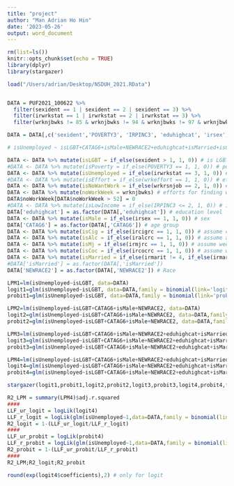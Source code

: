 ```yaml
---
title: "project"
author: "Man Adrian Ho Hin"
date: '2023-05-26'
output: word_document
---
```


```r
rm(list=ls())
knitr::opts_chunk$set(echo = TRUE)
library(dplyr)
library(stargazer)
```



```r
load("/Users/adrian/Desktop/NSDUH_2021.RData")


DATA = PUF2021_100622 %>% 
  filter(sexident == 1 | sexident == 2 | sexident == 3) %>% 
  filter(irwrkstat == 1 | irwrkstat == 2 | irwrkstat == 3) %>%
  filter(wrknjbwks != 85 & wrknjbwks != 94 & wrknjbwks != 97 & wrknjbwks != 98) 

DATA = DATA[,c('sexident','POVERTY3', 'IRPINC3', 'eduhighcat', 'irsex', 'CATAG6', 'ircigrc','iralcrc', 'irmjrc', 'ircocrc', 'irmarit', 'NEWRACE2', 'irwrkstat', 'wrkeffort', 'wrknjbwks', 'wrkrsnjob', 'wrkskipmo')]

# isUnemployed ~ isLGBT+CATAG6+isMale+NEWRACE2+eduhighcat+isMarried+isCig+isAlc+isMj+isCoc+noWorkWeek+isNoWantWork

DATA <- DATA %>% mutate(isLGBT = if_else(sexident > 1, 1, 0)) # is LGBT
#DATA <- DATA %>% mutate(isPoverty = if_else(POVERTY3 == 1, 1, 0)) # poverty
DATA <- DATA %>% mutate(isUnemployed = if_else(irwrkstat == 3, 1, 0)) # unemployed
#DATA <- DATA %>% mutate(isEffort = if_else(wrkeffort == 1, 1, 0)) # efforts for finding works
DATA <- DATA %>% mutate(isNoWantWork = if_else(wrkrsnjob == 2, 1, 0)) # efforts for finding works (on layoff)
DATA <- DATA %>% mutate(noWorkWeek = wrknjbwks) # efforts for finding works
DATA$noWorkWeek[DATA$noWorkWeek > 52] = 0 
#DATA <- DATA %>% mutate(isLowIncome = if_else(IRPINC3 <= 2, 1, 0)) # income below $20,000
DATA['eduhighcat'] = as.factor(DATA[,'eduhighcat']) # education level
DATA <- DATA %>% mutate(isMale = if_else(irsex == 1, 1, 0)) # sex
DATA['CATAG6'] = as.factor(DATA[,'CATAG6']) # age group
DATA <- DATA %>% mutate(isCig = if_else(ircigrc == 1, 1, 0)) # assume cigarette user
DATA <- DATA %>% mutate(isAlc = if_else(iralcrc == 1, 1, 0)) # assume alcohol user
DATA <- DATA %>% mutate(isMj = if_else(irmjrc == 1, 1, 0)) # assume weed user
DATA <- DATA %>% mutate(isCoc = if_else(ircocrc == 1, 1, 0)) # assume weed user
DATA <- DATA %>% mutate(isMarried = if_else(irmarit != 4, if_else(irmarit != 99, 1, 0), 0)) # Marriage experience
#DATA['isMarried'] = as.factor(DATA[,'isMarried']) 
DATA['NEWRACE2'] = as.factor(DATA[,'NEWRACE2']) # Race

LPM1=lm(isUnemployed~isLGBT, data=DATA)
logit1=glm(isUnemployed~isLGBT, data=DATA,family = binomial(link='logit'))
probit1=glm(isUnemployed~isLGBT, data=DATA,family = binomial(link='probit'))

LPM2=lm(isUnemployed~isLGBT+CATAG6+isMale+NEWRACE2, data=DATA)
logit2=glm(isUnemployed~isLGBT+CATAG6+isMale+NEWRACE2, data=DATA,family = binomial(link='logit'))
probit2=glm(isUnemployed~isLGBT+CATAG6+isMale+NEWRACE2, data=DATA,family = binomial(link='probit'))

LPM3=lm(isUnemployed~isLGBT+CATAG6+isMale+NEWRACE2+eduhighcat+isMarried, data=DATA)
logit3=glm(isUnemployed~isLGBT+CATAG6+isMale+NEWRACE2+eduhighcat+isMarried, data=DATA,family = binomial(link='logit'))
probit3=glm(isUnemployed~isLGBT+CATAG6+isMale+NEWRACE2+eduhighcat+isMarried, data=DATA,family = binomial(link='probit'))

LPM4=lm(isUnemployed~isLGBT+CATAG6+isMale+NEWRACE2+eduhighcat+isMarried+isCig+isAlc+isMj+isCoc+noWorkWeek+isNoWantWork, data=DATA)
logit4=glm(isUnemployed~isLGBT+CATAG6+isMale+NEWRACE2+eduhighcat+isMarried+isCig+isAlc+isMj+isCoc+noWorkWeek+isNoWantWork, data=DATA,family = binomial(link='logit'))
probit4=glm(isUnemployed~isLGBT+CATAG6+isMale+NEWRACE2+eduhighcat+isMarried+isCig+isAlc+isMj+isCoc+noWorkWeek+isNoWantWork, data=DATA,family = binomial(link='probit'))

stargazer(logit1,probit1,logit2,probit2,logit3,probit3,logit4,probit4,type="html",out="tab.html")
```


```r
R2_LPM = summary(LPM4)$adj.r.squared 
####
LLF_ur_logit = logLik(logit4)
LLF_r_logit = logLik(glm(isUnemployed~1,data=DATA,family = binomial(link='logit')))
R2_logit = 1-(LLF_ur_logit/LLF_r_logit)
####
LLF_ur_probit = logLik(probit4)
LLF_r_probit = logLik(glm(isUnemployed~1,data=DATA,family = binomial(link='probit')))
R2_probit = 1-(LLF_ur_probit/LLF_r_probit)
####
R2_LPM;R2_logit;R2_probit
```

```r
round(exp(logit4$coefficients),2) # only for logit
```






